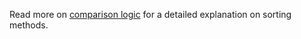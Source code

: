 <!-- =============================================================== //
// Copyright (c) roydukkey. All rights reserved.                     //
// ================================================================ -->

Read more on [comparison logic](/docs/compare-logic) for a detailed explanation on sorting methods.
